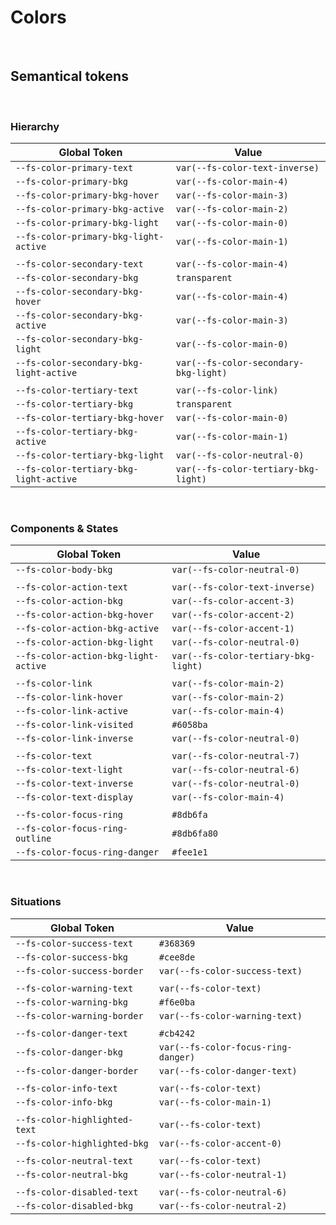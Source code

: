 
<Meta title="Fundamentals/Colors" />

# Colors

<br />

<ColorPalette>
  <ColorItem
    title="Main"
    colors={{
      '--fs-color-main-0': '#ecf0ff',
      '--fs-color-main-1': '#d8e2ff',
      '--fs-color-main-2': '#00419e',
      '--fs-color-main-3': '#002c71',
      '--fs-color-main-4': '#001947',
    }}
  />
  <ColorItem
    title="Accent"
    colors={{
      '--fs-color-accent-0': '#ebdcff',
      '--fs-color-accent-1': '#8d50fd',
      '--fs-color-accent-2': '#732fe2',
      '--fs-color-accent-3': '#5900c8',
      '--fs-color-accent-4': '#4700a0',
    }}
  />
  <ColorItem
    title="Neutral"
    colors={{
      '--fs-color-neutral-0': '#ffffff',
      '--fs-color-neutral-1': '#f1f2f3',
      '--fs-color-neutral-2': '#e3e6e8',
      '--fs-color-neutral-3': '#c7ccd1',
      '--fs-color-neutral-4': '#9099a2',
      '--fs-color-neutral-5': '#74808b',
      '--fs-color-neutral-6': '#5d666f',
      '--fs-color-neutral-7': '#171a1c',
    }}
  />
</ColorPalette>

## Semantical tokens

<br />

### Hierarchy

<table
  style={{
    width: '100%',
  }}
>
  <thead>
    <tr>
      <th>Global Token</th>
      <th>Value</th>
    </tr>
  </thead>
  <tbody>
    <tr>
      <td>
        <code>--fs-color-primary-text</code>
      </td>
      <td>
        <div
          style={{
            backgroundColor: 'var(--fs-color-text-inverse)',
          }}
        />
        <code>var(--fs-color-text-inverse)</code>
      </td>
    </tr>
    <tr>
      <td>
        <code>--fs-color-primary-bkg</code>
      </td>
      <td>
        <div style={{ backgroundColor: 'var(--fs-color-main-4)' }} />
        <code>var(--fs-color-main-4)</code>
      </td>
    </tr>
    <tr>
      <td>
        <code>--fs-color-primary-bkg-hover</code>
      </td>
      <td>
        <div style={{ backgroundColor: 'var(--fs-color-main-3)' }} />
        <code>var(--fs-color-main-3)</code>
      </td>
    </tr>
    <tr>
      <td>
        <code>--fs-color-primary-bkg-active</code>
      </td>
      <td>
        <div style={{ backgroundColor: 'var(--fs-color-main-2)' }} />
        <code>var(--fs-color-main-2)</code>
      </td>
    </tr>
    <tr>
      <td>
        <code>--fs-color-primary-bkg-light</code>
      </td>
      <td>
        <div style={{ backgroundColor: 'var(--fs-color-main-0)' }} />
        <code>var(--fs-color-main-0)</code>
      </td>
    </tr>
    <tr>
      <td>
        <code>--fs-color-primary-bkg-light-active</code>
      </td>
      <td>
        <div style={{ backgroundColor: 'var(--fs-color-main-1)' }} />
        <code>var(--fs-color-main-1)</code>
      </td>
    </tr>
    <tr>
      <td></td>
      <td></td>
    </tr>
    <tr>
      <td>
        <code>--fs-color-secondary-text</code>
      </td>
      <td>
        <div style={{ backgroundColor: 'var(--fs-color-main-4)' }} />
        <code>var(--fs-color-main-4)</code>
      </td>
    </tr>
    <tr>
      <td>
        <code>--fs-color-secondary-bkg</code>
      </td>
      <td>
        <div style={{ backgroundColor: 'transparent' }} />
        <code>transparent</code>
      </td>
    </tr>
    <tr>
      <td>
        <code>--fs-color-secondary-bkg-hover</code>
      </td>
      <td>
        <div style={{ backgroundColor: 'var(--fs-color-main-4)' }} />
        <code>var(--fs-color-main-4)</code>
      </td>
    </tr>
    <tr>
      <td>
        <code>--fs-color-secondary-bkg-active</code>
      </td>
      <td>
        <div style={{ backgroundColor: 'var(--fs-color-main-3)' }} />
        <code>var(--fs-color-main-3)</code>
      </td>
    </tr>
    <tr>
      <td>
        <code>--fs-color-secondary-bkg-light</code>
      </td>
      <td>
        <div style={{ backgroundColor: 'var(--fs-color-main-0)' }} />
        <code>var(--fs-color-main-0)</code>
      </td>
    </tr>
    <tr>
      <td>
        <code>--fs-color-secondary-bkg-light-active</code>
      </td>
      <td>
        <div
          style={{ backgroundColor: 'var(--fs-color-secondary-bkg-light)' }}
        />
        <code>var(--fs-color-secondary-bkg-light)</code>
      </td>
    </tr>
    <tr>
      <td></td>
      <td></td>
    </tr>
    <tr>
      <td>
        <code>--fs-color-tertiary-text</code>
      </td>
      <td>
        <div style={{ backgroundColor: 'var(--fs-color-link)' }} />
        <code>var(--fs-color-link)</code>
      </td>
    </tr>
    <tr>
      <td>
        <code>--fs-color-tertiary-bkg</code>
      </td>
      <td>
        <div style={{ backgroundColor: 'transparent' }} />
        <code>transparent</code>
      </td>
    </tr>
    <tr>
      <td>
        <code>--fs-color-tertiary-bkg-hover</code>
      </td>
      <td>
        <div style={{ backgroundColor: 'var(--fs-color-main-0)' }} />
        <code>var(--fs-color-main-0)</code>
      </td>
    </tr>
    <tr>
      <td>
        <code>--fs-color-tertiary-bkg-active</code>
      </td>
      <td>
        <div style={{ backgroundColor: 'var(--fs-color-main-1)' }} />
        <code>var(--fs-color-main-1)</code>
      </td>
    </tr>
    <tr>
      <td>
        <code>--fs-color-tertiary-bkg-light</code>
      </td>
      <td>
        <div style={{ backgroundColor: 'var(--fs-color-neutral-0)' }} />
        <code>var(--fs-color-neutral-0)</code>
      </td>
    </tr>
    <tr>
      <td>
        <code>--fs-color-tertiary-bkg-light-active</code>
      </td>
      <td>
        <div
          style={{ backgroundColor: 'var(--fs-color-tertiary-bkg-light)' }}
        />
        <code>var(--fs-color-tertiary-bkg-light)</code>
      </td>
    </tr>
  </tbody>
</table>

<br />

### Components & States

<table
  style={{
    width: '100%',
  }}
>
  <thead>
    <tr>
      <th>Global Token</th>
      <th>Value</th>
    </tr>
  </thead>
  <tbody>
    <tr>
      <td>
        <code>--fs-color-body-bkg</code>
      </td>
      <td>
        <div style={{ backgroundColor: 'var(--fs-color-neutral-0)' }} />
        <code>var(--fs-color-neutral-0)</code>
      </td>
    </tr>
    <tr>
      <td></td>
      <td></td>
    </tr>
    <tr>
      <td>
        <code>--fs-color-action-text</code>
      </td>
      <td>
        <div style={{ backgroundColor: 'var(--fs-color-text-inverse)' }} />
        <code>var(--fs-color-text-inverse)</code>
      </td>
    </tr>
    <tr>
      <td>
        <code>--fs-color-action-bkg</code>
      </td>
      <td>
        <div style={{ backgroundColor: 'var(--fs-color-accent-3)' }} />
        <code>var(--fs-color-accent-3)</code>
      </td>
    </tr>
    <tr>
      <td>
        <code>--fs-color-action-bkg-hover</code>
      </td>
      <td>
        <div style={{ backgroundColor: 'var(--fs-color-accent-2)' }} />
        <code>var(--fs-color-accent-2)</code>
      </td>
    </tr>
    <tr>
      <td>
        <code>--fs-color-action-bkg-active</code>
      </td>
      <td>
        <div style={{ backgroundColor: 'var(--fs-color-accent-1)' }} />
        <code>var(--fs-color-accent-1)</code>
      </td>
    </tr>
    <tr>
      <td>
        <code>--fs-color-action-bkg-light</code>
      </td>
      <td>
        <div style={{ backgroundColor: 'var(--fs-color-neutral-0)' }} />
        <code>var(--fs-color-neutral-0)</code>
      </td>
    </tr>
    <tr>
      <td>
        <code>--fs-color-action-bkg-light-active</code>
      </td>
      <td>
        <div
          style={{ backgroundColor: 'var(--fs-color-tertiary-bkg-light)' }}
        />
        <code>var(--fs-color-tertiary-bkg-light)</code>
      </td>
    </tr>
    <tr>
      <td></td>
      <td></td>
    </tr>
    <tr>
      <td>
        <code>--fs-color-link</code>
      </td>
      <td>
        <div style={{ backgroundColor: 'var(--fs-color-main-2)' }} />
        <code>var(--fs-color-main-2)</code>
      </td>
    </tr>
    <tr>
      <td>
        <code>--fs-color-link-hover</code>
      </td>
      <td>
        <div style={{ backgroundColor: 'var(--fs-color-main-2)' }} />
        <code>var(--fs-color-main-2)</code>
      </td>
    </tr>
    <tr>
      <td>
        <code>--fs-color-link-active</code>
      </td>
      <td>
        <div style={{ backgroundColor: 'var(--fs-color-main-4)' }} />
        <code>var(--fs-color-main-4)</code>
      </td>
    </tr>
    <tr>
      <td>
        <code>--fs-color-link-visited</code>
      </td>
      <td>
        <div style={{ backgroundColor: '#6058ba' }} />
        <code>#6058ba</code>
      </td>
    </tr>
    <tr>
      <td>
        <code>--fs-color-link-inverse</code>
      </td>
      <td>
        <div style={{ backgroundColor: 'var(--fs-color-neutral-0)' }} />
        <code>var(--fs-color-neutral-0)</code>
      </td>
    </tr>
    <tr>
      <td></td>
      <td></td>
    </tr>
    <tr>
      <td>
        <code>--fs-color-text</code>
      </td>
      <td>
        <div style={{ backgroundColor: 'var(--fs-color-neutral-7)' }} />
        <code>var(--fs-color-neutral-7)</code>
      </td>
    </tr>
    <tr>
      <td>
        <code>--fs-color-text-light</code>
      </td>
      <td>
        <div style={{ backgroundColor: 'var(--fs-color-neutral-6)' }} />
        <code>var(--fs-color-neutral-6)</code>
      </td>
    </tr>
    <tr>
      <td>
        <code>--fs-color-text-inverse</code>
      </td>
      <td>
        <div style={{ backgroundColor: 'var(--fs-color-neutral-0)' }} />
        <code>var(--fs-color-neutral-0)</code>
      </td>
    </tr>
    <tr>
      <td>
        <code>--fs-color-text-display</code>
      </td>
      <td>
        <div style={{ backgroundColor: 'var(--fs-color-main-4)' }} />
        <code>var(--fs-color-main-4)</code>
      </td>
    </tr>
    <tr>
      <td></td>
      <td></td>
    </tr>
    <tr>
      <td>
        <code>--fs-color-focus-ring</code>
      </td>
      <td>
        <div style={{ backgroundColor: '#8db6fa' }} />
        <code>#8db6fa</code>
      </td>
    </tr>
    <tr>
      <td>
        <code>--fs-color-focus-ring-outline</code>
      </td>
      <td>
        <div style={{ backgroundColor: '#8db6fa80' }} />
        <code>#8db6fa80</code>
      </td>
    </tr>
    <tr>
      <td>
        <code>--fs-color-focus-ring-danger</code>
      </td>
      <td>
        <div style={{ backgroundColor: '#fee1e1' }} />
        <code>#fee1e1</code>
      </td>
    </tr>
  </tbody>
</table>

<br />

### Situations

<table
  style={{
    width: '100%',
  }}
>
  <thead>
    <tr>
      <th>Global Token</th>
      <th>Value</th>
    </tr>
  </thead>
  <tbody>
    <tr>
      <td>
        <code>--fs-color-success-text</code>
      </td>
      <td>
        <div style={{ backgroundColor: '#368369' }} />
        <code>#368369</code>
      </td>
    </tr>
    <tr>
      <td>
        <code>--fs-color-success-bkg</code>
      </td>
      <td>
        <div style={{ backgroundColor: '#cee8de' }} />
        <code>#cee8de</code>
      </td>
    </tr>
    <tr>
      <td>
        <code>--fs-color-success-border</code>
      </td>
      <td>
        <div style={{ backgroundColor: 'var(--fs-color-success-text)' }} />
        <code>var(--fs-color-success-text)</code>
      </td>
    </tr>
    <tr>
      <td></td>
      <td></td>
    </tr>
    <tr>
      <td>
        <code>--fs-color-warning-text</code>
      </td>
      <td>
        <div style={{ backgroundColor: 'var(--fs-color-text)' }} />
        <code>var(--fs-color-text)</code>
      </td>
    </tr>
    <tr>
      <td>
        <code>--fs-color-warning-bkg</code>
      </td>
      <td>
        <div style={{ backgroundColor: '#f6e0ba' }} />
        <code>#f6e0ba</code>
      </td>
    </tr>
    <tr>
      <td>
        <code>--fs-color-warning-border</code>
      </td>
      <td>
        <div style={{ backgroundColor: 'var(--fs-color-warning-text)' }} />
        <code>var(--fs-color-warning-text)</code>
      </td>
    </tr>
    <tr>
      <td></td>
      <td></td>
    </tr>
    <tr>
      <td>
        <code>--fs-color-danger-text</code>
      </td>
      <td>
        <div style={{ backgroundColor: '#cb4242' }} />
        <code>#cb4242</code>
      </td>
    </tr>
    <tr>
      <td>
        <code>--fs-color-danger-bkg</code>
      </td>
      <td>
        <div style={{ backgroundColor: 'var(--fs-color-focus-ring-danger)' }} />
        <code>var(--fs-color-focus-ring-danger)</code>
      </td>
    </tr>
    <tr>
      <td>
        <code>--fs-color-danger-border</code>
      </td>
      <td>
        <div style={{ backgroundColor: 'var(--fs-color-danger-text)' }} />
        <code>var(--fs-color-danger-text)</code>
      </td>
    </tr>
    <tr>
      <td></td>
      <td></td>
    </tr>
    <tr>
      <td>
        <code>--fs-color-info-text</code>
      </td>
      <td>
        <div style={{ backgroundColor: 'var(--fs-color-text)' }} />
        <code>var(--fs-color-text)</code>
      </td>
    </tr>
    <tr>
      <td>
        <code>--fs-color-info-bkg</code>
      </td>
      <td>
        <div style={{ backgroundColor: 'var(--fs-color-main-1)' }} />
        <code>var(--fs-color-main-1)</code>
      </td>
    </tr>
    <tr>
      <td></td>
      <td></td>
    </tr>
    <tr>
      <td>
        <code>--fs-color-highlighted-text</code>
      </td>
      <td>
        <div style={{ backgroundColor: 'var(--fs-color-text)' }} />
        <code>var(--fs-color-text)</code>
      </td>
    </tr>
    <tr>
      <td>
        <code>--fs-color-highlighted-bkg</code>
      </td>
      <td>
        <div style={{ backgroundColor: 'var(--fs-color-accent-0)' }} />
        <code>var(--fs-color-accent-0)</code>
      </td>
    </tr>
    <tr>
      <td></td>
      <td></td>
    </tr>
    <tr>
      <td>
        <code>--fs-color-neutral-text</code>
      </td>
      <td>
        <div style={{ backgroundColor: 'var(--fs-color-text)' }} />
        <code>var(--fs-color-text)</code>
      </td>
    </tr>
    <tr>
      <td>
        <code>--fs-color-neutral-bkg</code>
      </td>
      <td>
        <div style={{ backgroundColor: 'var(--fs-color-neutral-1)' }} />
        <code>var(--fs-color-neutral-1)</code>
      </td>
    </tr>
    <tr>
      <td></td>
      <td></td>
    </tr>
    <tr>
      <td>
        <code>--fs-color-disabled-text</code>
      </td>
      <td>
        <div style={{ backgroundColor: 'var(--fs-color-neutral-6)' }} />
        <code>var(--fs-color-neutral-6)</code>
      </td>
    </tr>
    <tr>
      <td>
        <code>--fs-color-disabled-bkg</code>
      </td>
      <td>
        <div style={{ backgroundColor: 'var(--fs-color-neutral-2)' }} />
        <code>var(--fs-color-neutral-2)</code>
      </td>
    </tr>
  </tbody>
</table>
